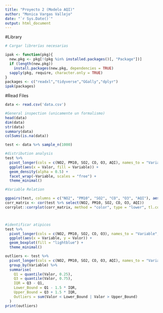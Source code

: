 ```yaml
---
title: "Proyecto 2 (Modelo AQI)"
author: "Monica Vargas Vallejo"
date: "`r Sys.Date()`"
output: html_document
---
```





#Library
```r
# Cargar librerías necesarias

ipak <- function(pkg){
  new.pkg <- pkg[!(pkg %in% installed.packages()[, "Package"])]
  if (length(new.pkg)) 
    install.packages(new.pkg, dependencies = TRUE)
  sapply(pkg, require, character.only = TRUE)
}
packages <- c("readxl","tidyverse","GGally","dplyr")
ipak(packages)

```


#Read Files
```r
data <- read.csv('data.csv')

#General inspection (unicamente un formalismo)
head(data)
dim(data)
str(data)
summary(data)
colSums(is.na(data))

test <- data %>% sample_n(1000)

#distribution analysis 
test %>%
  pivot_longer(cols = c(NO2, PM10, SO2, CO, O3, AQI), names_to = "Variable", values_to = "Valor") %>%
  ggplot(aes(x = Valor, fill = Variable)) +
  geom_density(alpha = 0.5) +
  facet_wrap(~Variable, scales = "free") +
  theme_minimal()

#Variable Relation 

ggpairs(test, columns = c("NO2", "PM10", "SO2", "CO", "O3", "AQI"), aes(alpha = 0.5))
corr_matrix <- cor(test %>% select(NO2, PM10, SO2, CO, O3, AQI))
corrplot::corrplot(corr_matrix, method = "color", type = "lower", tl.col = "black", addCoef.col = "black")



#identificar atipicos 
test %>%
  pivot_longer(cols = c(NO2, PM10, SO2, CO, O3), names_to = "Variable", values_to = "Valor") %>%
  ggplot(aes(x = Variable, y = Valor)) +
  geom_boxplot(fill = "lightblue") +
  theme_minimal()

outliers <- test %>%
  pivot_longer(cols = c(NO2, PM10, SO2, CO, O3, AQI), names_to = "Variable", values_to = "Valor") %>%
  group_by(Variable) %>%
  summarise(
    Q1 = quantile(Valor, 0.25),
    Q3 = quantile(Valor, 0.75),
    IQR = Q3 - Q1,
    Lower_Bound = Q1 - 1.5 * IQR,
    Upper_Bound = Q3 + 1.5 * IQR,
    Outliers = sum(Valor < Lower_Bound | Valor > Upper_Bound)
  )
print(outliers)


```












